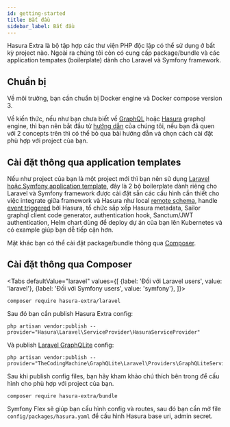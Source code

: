 ```yaml
---
id: getting-started
title: Bắt đầu
sidebar_label: Bắt đầu
---
```



Hasura Extra là bộ tập hợp các thư viện PHP độc lập có thể sử dụng ở bất kỳ project nào. Ngoài ra chúng tôi còn có cung cấp 
package/bundle và các application tempates (boilerplate) dành cho Laravel và Symfony framework.

## Chuẩn bị

Về môi trường, bạn cần chuẩn bị Docker engine và Docker compose version 3.

Về kiến thức, nếu như bạn chưa biết về [GraphQL](https://graphql.org/) hoặc [Hasura](https://hasura.io/) graphql engine,
thì bạn nên bắt đầu từ [hướng dẫn](/tutorial/introduction) của chúng tôi, nếu bạn đã quen với 2 concepts trên thì có thể
bỏ qua bài hướng dẫn và chọn cách cài đặt phù hợp với project của bạn.

## Cài đặt thông qua application templates

Nếu như project của bạn là một project mới thì bạn nên sử dụng [Laravel hoặc Symfony application template](./02-application-templates.md), đây là 2 bộ boilerplate dành riêng cho Laravel và Symfony framework được cài đặt sẵn các
cấu hình cần thiết cho việc integrate giữa framework và Hasura như local [remote schema](https://hasura.io/docs/latest/graphql/core/remote-schemas/index.html),
handle [event triggered](https://hasura.io/docs/latest/graphql/core/event-triggers/index.html) bởi Hasura, tổ chức sắp xếp Hasura metadata,
Sailor graphql client code generator, authentication hook, Sanctum/JWT authentication, Helm chart dùng để deploy dự án của bạn lên Kubernetes và có example giúp bạn dễ tiếp cận hơn.

Mặt khác bạn có thể cài đặt package/bundle thông qua [Composer](https://getcomposer.org).

## Cài đặt thông qua Composer

<Tabs
defaultValue="laravel"
values={[
{label: 'Đối với Laravel users', value: 'laravel'},
{label: 'Đối với Symfony users', value: 'symfony'},
]}>
<TabItem value="laravel">

```shell
composer require hasura-extra/laravel
```

Sau đó bạn cần publish Hasura Extra config:

```shell
php artisan vendor:publish --provider="Hasura\Laravel\ServiceProvider\HasuraServiceProvider"
```

Và publish [Laravel GraphQLite](https://graphqlite.thecodingmachine.io/docs/laravel-package) config:

```shell
php artisan vendor:publish --provider="TheCodingMachine\GraphQLite\Laravel\Providers\GraphQLiteServiceProvider"
```

Sau khi publish config files, bạn hãy kham khảo chú thích bên trong để cấu hình cho phù hợp với project của bạn.

</TabItem>
<TabItem value="symfony">

```shell
composer require hasura-extra/bundle
```

Symfony Flex sẽ giúp bạn cấu hình config và routes, sau đó bạn cần mở file
`config/packages/hasura.yaml` để cấu hình Hasura base uri, admin secret.

</TabItem>
</Tabs>